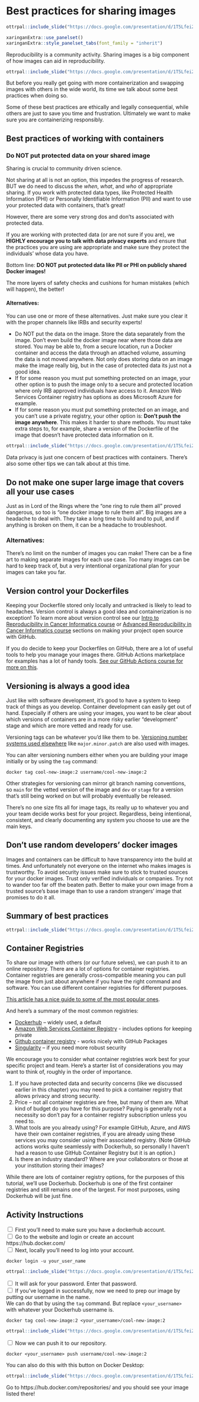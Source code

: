 
# Best practices for sharing images

```r
ottrpal::include_slide("https://docs.google.com/presentation/d/1T5Lfei2UVou9b0qaUCrWXmkcIwAao-UcN4pHMPEE4CY/edit#slide=id.g2effc5b673e_0_852") 
```

```r
xaringanExtra::use_panelset()
xaringanExtra::style_panelset_tabs(font_family = "inherit")
```

Reproducibility is a community activity. Sharing images is a big component of how images can aid in reproducibility. 

```r
ottrpal::include_slide("https://docs.google.com/presentation/d/1T5Lfei2UVou9b0qaUCrWXmkcIwAao-UcN4pHMPEE4CY/edit#slide=id.g2effc5b673e_0_492") 
```

But before you really get going with more containerization and swapping images with others in the wide world, its time we talk about some best practices when doing so. 

Some of these best practices are ethically and legally consequential, while others are just to save you time and frustration. Ultimately we want to make sure you are containerizing responsibly. 

## Best practices of working with containers

### Do NOT put protected data on your shared image

Sharing is crucial to community driven science. 

Not sharing at all is not an option, this impedes the progress of research. BUT we do need to discuss the *when*, *what*, and *who* of appropriate sharing. If you work with protected data types, like Protected Health Information (PHI) or Personally Identifiable Information (PII) and want to use your protected data with containers, that's great! 

However, there are some very strong dos and don'ts associated with protected data. 

If you are working with protected data (or are not sure if you are), we **HIGHLY encourage you to talk with data privacy experts** and ensure that the practices you are using are appropriate and make sure they protect the individuals' whose data you have. 

Bottom line: **DO NOT put protected data like PII or PHI on publicly shared Docker images!**

The more layers of safety checks and cushions for human mistakes (which will happen), the better! 

#### Alternatives: 

You can use one or more of these alternatives. Just make sure you clear it with the proper channels like IRBs and security experts! 

- Do NOT put the data on the image. Store the data separately from the image. Don't even build the docker image near where those data are stored. You may be able to, from a secure location, run a Docker container and access the data through an attached volume, assuming the data is not moved anywhere. Not only does storing data on an image make the image really big, but in the case of protected data its just not a good idea. 
- If for some reason you must put something protected on an image, your other option is to push the image only to a secure and protected location where only IRB approved individuals have access to it. Amazon Web Services Container registry has options as does Microsoft Azure for example. 
- If for some reason you must put something protected on an image, and you can't use a private registry, your other option is: **Don’t push the image anywhere**. This makes it harder to share methods. You must take extra steps to, for example, share a version of the Dockerfile of the image that doesn't have protected data information on it.  

```r
ottrpal::include_slide("https://docs.google.com/presentation/d/1T5Lfei2UVou9b0qaUCrWXmkcIwAao-UcN4pHMPEE4CY/edit#slide=id.g30a4ed49e59_0_1276") 
```

Data privacy is just one concern of best practices with containers. There's also some other tips we can talk about at this time. 


## Do not make one super large image that covers all your use cases

Just as in Lord of the Rings where the "one ring to rule them all" proved dangerous, so too is "one docker image to rule them all". Big images are a headache to deal with. They take a long time to build and to pull, and if anything is broken on them, it can be a headache to troubleshoot.

### Alternatives: 

There's no limit on the number of images you can make! There can be a fine art to making separate images for each use case. Too many images can be hard to keep track of, but a very intentional organizational plan for your images can take you far. 

## Version control your Dockerfiles 

Keeping your Dockerfile stored only locally and untracked is likely to lead to headaches. Version control is always a good idea and containerization is no exception! To learn more about version control see our [Intro to Reproducibility in Cancer Informatics course](https://jhudatascience.org/Reproducibility_in_Cancer_Informatics/introduction.html) or [Advanced Reproducibility in Cancer Informatics course](https://jhudatascience.org/Adv_Reproducibility_in_Cancer_Informatics/introduction.html) sections on making your project open source with GitHub. 

If you do decide to keep your Dockerfiles on GitHub, there are a lot of useful tools to help you manage your images there. GitHub Actions marketplace for examples has a lot of handy tools. [See our GitHub Actions course for more on this](https://hutchdatascience.org/GitHub_Automation_for_Scientists/).
     
## Versioning is always a good idea 

Just like with software development, it's good to have a system to keep track of things as you develop. Container development can easily get out of hand. Especially if others are using your images, you want to be clear about which versions of containers are in a more risky earlier "development" stage and which are more vetted and ready for use. 

Versioning tags can be whatever you'd like them to be. [Versioning number systems used elsewhere](https://en.wikipedia.org/wiki/Software_versioning#Schemes) like `major.minor.patch` are also used with images. 

You can alter versioning numbers either when you are building your image initially or by using the `tag` command: 

```
docker tag cool-new-image:2 username/cool-new-image:2
```
 
Other strategies for versioning can mirror git branch naming conventions, so `main` for the vetted version of the image and `dev` or `stage` for a version that's still being worked on but will probably eventually be released.  

There's no one size fits all for image tags, its really up to whatever you and your team decide works best for your project. Regardless, being intentional, consistent, and clearly documenting any system you choose to use are the main keys. 

## Don't use random developers’ docker images

Images and containers can be difficult to have transparency into the build at times. And unfortunately not everyone on the internet who makes images is trustworthy. To avoid security issues make sure to stick to trusted sources for your docker images. Trust only verified individuals or companies. Try not to wander too far off the beaten path. Better to make your own image from a trusted source's base image than to use a random strangers' image that promises to do it all. 

## Summary of best practices

```r
ottrpal::include_slide("https://docs.google.com/presentation/d/1T5Lfei2UVou9b0qaUCrWXmkcIwAao-UcN4pHMPEE4CY/edit#slide=id.g30a4ed49e59_0_1282") 
```

## Container Registries 

To share our image with others (or our future selves), we can push it to an online repository. There are a lot of options for container registries. Container registries are generally cross-compatible meaning you can pull the image from just about anywhere if you have the right command and software. You can use different container registries for different purposes. 

[This article has a nice guide to some of the most popular ones](https://octopus.com/blog/top-8-container-registries). 

And here's a summary of the most common registries: 

- [Dockerhub](https://hub.docker.com/) – widely used, a default
- [Amazon Web Services Container Registry](https://aws.amazon.com/containers/) - includes options for keeping private  
- [Github container registry](https://aws.amazon.com/containers/) - works nicely with GitHub Packages
- [Singularity](https://docs.sylabs.io/guides/3.5/user-guide/introduction.html) – if you need more robust security

We encourage you to consider what container registries work best for your specific project and team. Here's a starter list of considerations you may want to think of, roughly in the order of importance. 

1. If you have protected data and security concerns (like we discussed earlier in this chapter) you may need to pick a container registry that allows privacy and strong security.
2. Price -- not all container registries are free, but many of them are. What kind of budget do you have for this purpose? Paying is generally not a necessity so don't pay for a container registry subscription unless you need to. 
2. What tools are you already using? For example GitHub, Azure, and AWS have their own container registries, if you are already using these services you may consider using their associated registry. (Note GitHub actions works quite seamlessly with Dockerhub, so personally I haven't had a reason to use GitHub Container Registry but it is an option.) 
4. Is there an industry standard? Where are your collaborators or those at your institution storing their images? 

While there are lots of container registry options, for the purposes of this tutorial, we'll use Dockerhub. Dockerhub is one of the first container registries and still remains one of the largest. For most purposes, using Dockerhub will be just fine. 


## Activity Instructions 

<input type="checkbox"> First you'll need to make sure you have a dockerhub account.  
<input type="checkbox"> Go to the website and login or create an account https://hub.docker.com/  
<input type="checkbox"> Next, locally you'll need to log into your account.  

```
docker login -u your_user_name
```


```r
ottrpal::include_slide("https://docs.google.com/presentation/d/1T5Lfei2UVou9b0qaUCrWXmkcIwAao-UcN4pHMPEE4CY/edit#slide=id.g2effc5b673e_0_523") 
```

<input type="checkbox"> It will ask for your password. Enter that password.  
<input type="checkbox"> If you've logged in successfully, now we need to prep our image by putting our username in the name.  
We can do that by using the `tag` command. But replace `<your_username>` with whatever your Dockerhub username is.   

```
docker tag cool-new-image:2 <your_username>/cool-new-image:2
```

```r
ottrpal::include_slide("https://docs.google.com/presentation/d/1T5Lfei2UVou9b0qaUCrWXmkcIwAao-UcN4pHMPEE4CY/edit#slide=id.g2effc5b673e_0_530") 
```

<input type="checkbox"> Now we can push it to our repository.  
```
docker <your_username> push username/cool-new-image:2
```

You can also do this with this button on Docker Desktop: 

```r
ottrpal::include_slide("https://docs.google.com/presentation/d/1T5Lfei2UVou9b0qaUCrWXmkcIwAao-UcN4pHMPEE4CY/edit#slide=id.g2effc5b673e_0_539") 
```

Go to https://hub.docker.com/repositories/ and you should see your image listed there!

